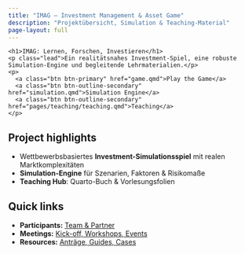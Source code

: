 ```yaml
---
title: "IMAG — Investment Management & Asset Game"
description: "Projektübersicht, Simulation & Teaching-Material"
page-layout: full
---
```


<!-- Simple hero -->
<section class="hero">
  <div class="container">
    <h1>IMAG: Lernen, Forschen, Investieren</h1>
    <p class="lead">Ein realitätsnahes Investment-Spiel, eine robuste Simulation-Engine und begleitende Lehrmaterialien.</p>
    <p>
      <a class="btn btn-primary" href="game.qmd">Play the Game</a>
      <a class="btn btn-outline-secondary" href="simulation.qmd">Simulation Engine</a>
      <a class="btn btn-outline-secondary" href="pages/teaching/teaching.qmd">Teaching</a>
    </p>
  </div>
</section>

## Project highlights

- Wettbewerbsbasiertes **Investment-Simulationsspiel** mit realen Marktkomplexitäten
- **Simulation-Engine** für Szenarien, Faktoren & Risikomaße
- **Teaching Hub**: Quarto-Buch & Vorlesungsfolien

## Quick links

- **Participants:** <a href="participants.qmd">Team & Partner</a>  
- **Meetings:** <a href="meetings.qmd">Kick-off, Workshops, Events</a>  
- **Resources:** <a href="resources.qmd">Anträge, Guides, Cases</a>
